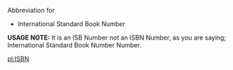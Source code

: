 Abbreviation for 

*International Standard Book Number



'''USAGE NOTE:''' It is an ISB Number not an <nowiki>ISBN</nowiki> Number, as you are saying; International Standard Book Number Number.

[[pl:ISBN]]